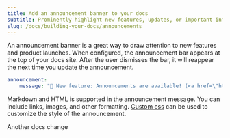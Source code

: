 ```yaml
---
title: Add an announcement banner to your docs
subtitle: Prominently highlight new features, updates, or important information
slug: /docs/building-your-docs/announcements
---
```


An announcement banner is a great way to draw attention to new features and product launches. When configured, the announcement bar appears at the top of your docs site. After the user dismisses the bar, it will reappear the next time you update the announcement.

```yaml docs.yml
announcement:
    message: "🚀 New feature: Announcements are available! (<a href=\"https://buildwithfern.com/learn/docs/building-your-docs/announcements\" target=\"_blank\">Learn more</a>) 🚀"
```

Markdown and HTML is supported in the announcement message. You can include links, images, and other formatting. [Custom css](/learn/docs/building-your-docs/custom-css-global-js#custom-css) can be used to customize the style of the announcement.

Another docs change